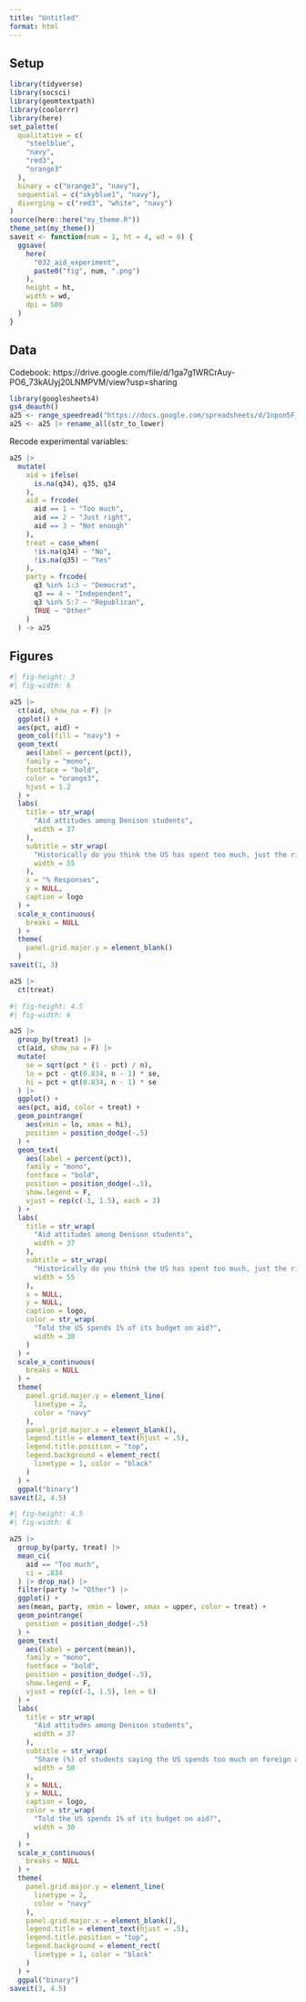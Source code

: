 ```yaml
---
title: "Untitled"
format: html
---
```


## Setup

```r
library(tidyverse)
library(socsci)
library(geomtextpath)
library(coolorrr)
library(here)
set_palette(
  qualitative = c(
    "steelblue",
    "navy",
    "red3",
    "orange3"
  ),
  binary = c("orange3", "navy"),
  sequential = c("skyblue1", "navy"),
  diverging = c("red3", "white", "navy")
)
source(here::here("my_theme.R"))
theme_set(my_theme())
saveit <- function(num = 1, ht = 4, wd = 6) {
  ggsave(
    here(
      "032_aid_experiment",
      paste0("fig", num, ".png")
    ),
    height = ht,
    width = wd,
    dpi = 500
  )
}
```


## Data

Codebook: https://drive.google.com/file/d/1ga7g1WRCrAuy-PO6_73kAUyj20LNMPVM/view?usp=sharing

```r
library(googlesheets4)
gs4_deauth()
a25 <- range_speedread("https://docs.google.com/spreadsheets/d/1npon5F_Gr40HQj8KVeHq_un7SOep4dzc6kjP0px7nLo/edit?usp=sharing")
a25 <- a25 |> rename_all(str_to_lower)
```

Recode experimental variables:

```r
a25 |>
  mutate(
    aid = ifelse(
      is.na(q34), q35, q34
    ),
    aid = frcode(
      aid == 1 ~ "Too much",
      aid == 2 ~ "Just right",
      aid == 3 ~ "Not enough"
    ),
    treat = case_when(
      !is.na(q34) ~ "No",
      !is.na(q35) ~ "Yes"
    ),
    party = frcode(
      q3 %in% 1:3 ~ "Democrat",
      q3 == 4 ~ "Independent",
      q3 %in% 5:7 ~ "Republican",
      TRUE ~ "Other"
    )
  ) -> a25
```


## Figures

```r
#| fig-height: 3
#| fig-width: 6

a25 |>
  ct(aid, show_na = F) |>
  ggplot() +
  aes(pct, aid) +
  geom_col(fill = "navy") +
  geom_text(
    aes(label = percent(pct)),
    family = "mono",
    fontface = "bold",
    color = "orange3",
    hjust = 1.2
  ) +
  labs(
    title = str_wrap(
      "Aid attitudes among Denison students",
      width = 37
    ),
    subtitle = str_wrap(
      "Historically do you think the US has spent too much, just the right amount, or not enough on foreign aid?",
      width = 55
    ),
    x = "% Responses",
    y = NULL,
    caption = logo
  ) +
  scale_x_continuous(
    breaks = NULL
  ) +
  theme(
    panel.grid.major.y = element_blank()
  )
saveit(1, 3)
```

```r
a25 |>
  ct(treat)
```



```r
#| fig-height: 4.5
#| fig-width: 6

a25 |>
  group_by(treat) |>
  ct(aid, show_na = F) |>
  mutate(
    se = sqrt(pct * (1 - pct) / n),
    lo = pct - qt(0.834, n - 1) * se,
    hi = pct + qt(0.834, n - 1) * se
  ) |>
  ggplot() +
  aes(pct, aid, color = treat) +
  geom_pointrange(
    aes(xmin = lo, xmax = hi),
    position = position_dodge(-.5)
  ) +
  geom_text(
    aes(label = percent(pct)),
    family = "mono",
    fontface = "bold",
    position = position_dodge(-.5),
    show.legend = F,
    vjust = rep(c(-1, 1.5), each = 3)
  ) +
  labs(
    title = str_wrap(
      "Aid attitudes among Denison students",
      width = 37
    ),
    subtitle = str_wrap(
      "Historically do you think the US has spent too much, just the right amount, or not enough on foreign aid?",
      width = 55
    ),
    x = NULL,
    y = NULL,
    caption = logo,
    color = str_wrap(
      "Told the US spends 1% of its budget on aid?",
      width = 30
    )
  ) +
  scale_x_continuous(
    breaks = NULL
  ) +
  theme(
    panel.grid.major.y = element_line(
      linetype = 2,
      color = "navy"
    ),
    panel.grid.major.x = element_blank(),
    legend.title = element_text(hjust = .5),
    legend.title.position = "top",
    legend.background = element_rect(
      linetype = 1, color = "black"
    )
  ) +
  ggpal("binary")
saveit(2, 4.5)
```


```r
#| fig-height: 4.5
#| fig-width: 6

a25 |>
  group_by(party, treat) |>
  mean_ci(
    aid == "Too much",
    ci = .834
  ) |> drop_na() |>
  filter(party != "Other") |>
  ggplot() +
  aes(mean, party, xmin = lower, xmax = upper, color = treat) +
  geom_pointrange(
    position = position_dodge(-.5)
  ) +
  geom_text(
    aes(label = percent(mean)),
    family = "mono",
    fontface = "bold",
    position = position_dodge(-.5),
    show.legend = F,
    vjust = rep(c(-1, 1.5), len = 6)
  ) +
  labs(
    title = str_wrap(
      "Aid attitudes among Denison students",
      width = 37
    ),
    subtitle = str_wrap(
      "Share (%) of students saying the US spends too much on foreign aid",
      width = 50
    ),
    x = NULL,
    y = NULL,
    caption = logo,
    color = str_wrap(
      "Told the US spends 1% of its budget on aid?",
      width = 30
    )
  ) +
  scale_x_continuous(
    breaks = NULL
  ) +
  theme(
    panel.grid.major.y = element_line(
      linetype = 2,
      color = "navy"
    ),
    panel.grid.major.x = element_blank(),
    legend.title = element_text(hjust = .5),
    legend.title.position = "top",
    legend.background = element_rect(
      linetype = 1, color = "black"
    )
  ) +
  ggpal("binary")
saveit(3, 4.5)
```

